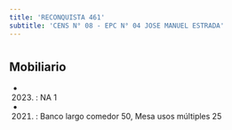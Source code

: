 ```yaml
---
title: 'RECONQUISTA 461'
subtitle: 'CENS N° 08 - EPC N° 04 JOSE MANUEL ESTRADA'
---
```


#


## Mobiliario

*  (2023) : NA 1 

*  (2021) : Banco largo comedor 50, Mesa usos múltiples 25 




